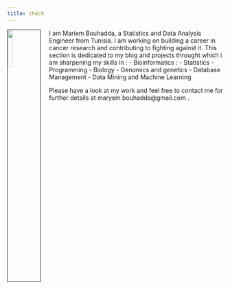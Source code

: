 ```yaml
---
title: check
---
```

  
  <link rel="stylesheet" href="styles.css" type="text/css">
    
  <img src="turban (copy).JPG" style="width:15%; border:1px solid; margin-right: 20px" align="left">
      
  I am Mariem Bouhadda, a Statistics and Data Analysis Engineer from Tunisia.
 I am working on building a career in cancer research and contributing to fighting against it.
  This section is dedicated to my blog and projects throught which i am sharpening my skills in : 
  - Bioinformatics : 
  - Statistics 
  - Programming
  - Biology 
  - Genomics and genetics 
  - Database Management 
  - Data Mining and Machine Learning 
  
  Please have a look at my work and feel free to contact me for further details at maryem.bouhadda@gmail.com .
    
